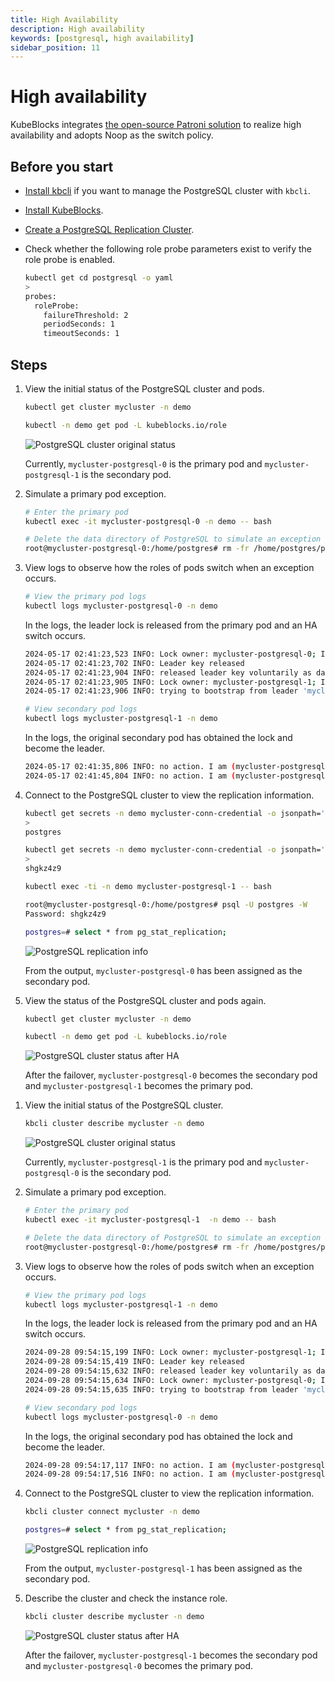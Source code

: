 ```yaml
---
title: High Availability
description: High availability
keywords: [postgresql, high availability]
sidebar_position: 11
---
```



# High availability

KubeBlocks integrates [the open-source Patroni solution](https://patroni.readthedocs.io/en/latest/) to realize high availability and adopts Noop as the switch policy.

## Before you start

* [Install kbcli](./../../installation/install-kbcli.md) if you want to manage the PostgreSQL cluster with `kbcli`.
* [Install KubeBlocks](./../../installation/install-kubeblocks.md).
* [Create a PostgreSQL Replication Cluster](./../cluster-management/create-and-connect-a-postgresql-cluster.md#create-a-postgresql-cluster).
* Check whether the following role probe parameters exist to verify the role probe is enabled.

    ```bash
    kubectl get cd postgresql -o yaml
    >
    probes:
      roleProbe:
        failureThreshold: 2
        periodSeconds: 1
        timeoutSeconds: 1
    ```

## Steps

<Tabs>

<TabItem value="kubectl" label="kubectl" default>

1. View the initial status of the PostgreSQL cluster and pods.

   ```bash
   kubectl get cluster mycluster -n demo

   kubectl -n demo get pod -L kubeblocks.io/role
   ```

   ![PostgreSQL cluster original status](/img/docs/en/api-ha-pg-original-status.png)

   Currently, `mycluster-postgresql-0` is the primary pod and `mycluster-postgresql-1` is the secondary pod.

2. Simulate a primary pod exception.

   ```bash
   # Enter the primary pod
   kubectl exec -it mycluster-postgresql-0 -n demo -- bash

   # Delete the data directory of PostgreSQL to simulate an exception
   root@mycluster-postgresql-0:/home/postgres# rm -fr /home/postgres/pgdata/pgroot/data
   ```

3. View logs to observe how the roles of pods switch  when an exception occurs.

   ```bash
   # View the primary pod logs
   kubectl logs mycluster-postgresql-0 -n demo
   ```

   In the logs, the leader lock is released from the primary pod and an HA switch occurs.

   ```bash
   2024-05-17 02:41:23,523 INFO: Lock owner: mycluster-postgresql-0; I am mycluster-postgresql-0
   2024-05-17 02:41:23,702 INFO: Leader key released
   2024-05-17 02:41:23,904 INFO: released leader key voluntarily as data dir empty and currently leader
   2024-05-17 02:41:23,905 INFO: Lock owner: mycluster-postgresql-1; I am mycluster-postgresql-0
   2024-05-17 02:41:23,906 INFO: trying to bootstrap from leader 'mycluster-postgresql-1'
   ```

   ```bash
   # View secondary pod logs
   kubectl logs mycluster-postgresql-1 -n demo
   ```

   In the logs, the original secondary pod has obtained the lock and become the leader.

   ```bash
   2024-05-17 02:41:35,806 INFO: no action. I am (mycluster-postgresql-1), the leader with the lock
   2024-05-17 02:41:45,804 INFO: no action. I am (mycluster-postgresql-1), the leader with the lock
   ```

4. Connect to the PostgreSQL cluster to view the replication information.

   ```bash
   kubectl get secrets -n demo mycluster-conn-credential -o jsonpath='{.data.username}' | base64 -d
   >
   postgres

   kubectl get secrets -n demo mycluster-conn-credential -o jsonpath='{.data.password}' | base64 -d
   >
   shgkz4z9

   kubectl exec -ti -n demo mycluster-postgresql-1 -- bash

   root@mycluster-postgresql-0:/home/postgres# psql -U postgres -W
   Password: shgkz4z9
   ```

   ```bash
   postgres=# select * from pg_stat_replication;
   ```

   ![PostgreSQL replication info](/img/docs/en/api-ha-pg-replication-info.png)

   From the output, `mycluster-postgresql-0` has been assigned as the secondary pod.

5. View the status of the PostgreSQL cluster and pods again.

   ```bash
   kubectl get cluster mycluster -n demo

   kubectl -n demo get pod -L kubeblocks.io/role
   ```

   ![PostgreSQL cluster status after HA](/img/docs/en/api-ha-pg-after.png)

   After the failover, `mycluster-postgresql-0` becomes the secondary pod and `mycluster-postgresql-1` becomes the primary pod.

</TabItem>

<TabItem value="kbcli" label="kbcli">

1. View the initial status of the PostgreSQL cluster.

   ```bash
   kbcli cluster describe mycluster -n demo
   ```

   ![PostgreSQL cluster original status](/img/docs/en/pgsql-ha-before.png)

   Currently, `mycluster-postgresql-1` is the primary pod and `mycluster-postgresql-0` is the secondary pod.

2. Simulate a primary pod exception.

   ```bash
   # Enter the primary pod
   kubectl exec -it mycluster-postgresql-1  -n demo -- bash

   # Delete the data directory of PostgreSQL to simulate an exception
   root@mycluster-postgresql-0:/home/postgres# rm -fr /home/postgres/pgdata/pgroot/data
   ```

3. View logs to observe how the roles of pods switch when an exception occurs.

   ```bash
   # View the primary pod logs
   kubectl logs mycluster-postgresql-1 -n demo
   ```

   In the logs, the leader lock is released from the primary pod and an HA switch occurs.

   ```bash
   2024-09-28 09:54:15,199 INFO: Lock owner: mycluster-postgresql-1; I am mycluster-postgresql-1
   2024-09-28 09:54:15,419 INFO: Leader key released
   2024-09-28 09:54:15,632 INFO: released leader key voluntarily as data dir empty and currently leader
   2024-09-28 09:54:15,634 INFO: Lock owner: mycluster-postgresql-0; I am mycluster-postgresql-1
   2024-09-28 09:54:15,635 INFO: trying to bootstrap from leader 'mycluster-postgresql-0'
   ```

   ```bash
   # View secondary pod logs
   kubectl logs mycluster-postgresql-0 -n demo
   ```

   In the logs, the original secondary pod has obtained the lock and become the leader.

   ```bash
   2024-09-28 09:54:17,117 INFO: no action. I am (mycluster-postgresql-0), the leader with the lock
   2024-09-28 09:54:17,516 INFO: no action. I am (mycluster-postgresql-0), the leader with the lock

   ```

4. Connect to the PostgreSQL cluster to view the replication information.

   ```bash
   kbcli cluster connect mycluster -n demo
   ```

   ```bash
   postgres=# select * from pg_stat_replication;
   ```

   ![PostgreSQL replication info](/img/docs/en/pgsql-ha-pg_stat_replication.png)

   From the output, `mycluster-postgresql-1` has been assigned as the secondary pod.

5. Describe the cluster and check the instance role.

   ```bash
   kbcli cluster describe mycluster -n demo
   ```

   ![PostgreSQL cluster status after HA](/img/docs/en/pgsql-ha-after.png)

   After the failover, `mycluster-postgresql-1` becomes the secondary pod and `mycluster-postgresql-0` becomes the primary pod.

</TabItem>

</Tabs>
